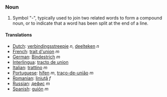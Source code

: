 ===Noun===
# Symbol "-", typically used to join two related words to form a compound noun, or to indicate that a word has been split at the end of a line.
====Translations====
*[[Dutch]]: [[verbindingsstreepje]] ''n'', [[deelteken]] ''n''
*[[French]]: [[trait d'union]] ''m''
*[[German]]: [[Bindestrich]] ''m''
*[[Interlingua]]: [[tracto de union]]
*[[Italian]]: [[trattino]] ''m''
*[[Portuguese]]: [[hífen]] ''m'', [[traço-de-união]] ''m''
*[[Romanian]]: [[liniuţă]] ''f''
*[[Russian]]: [[дефис]] ''m''
*[[Spanish]]: [[guión]] ''m''